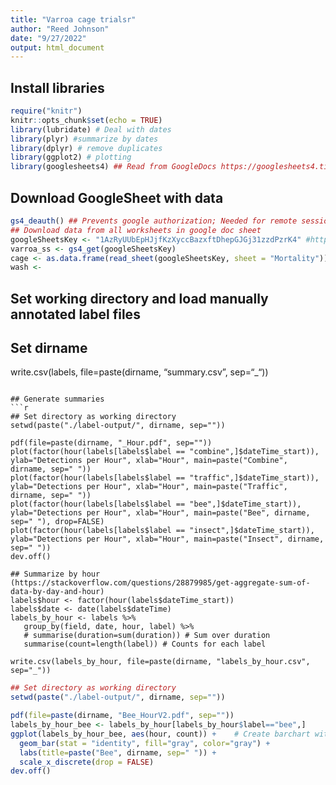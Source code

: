 ```yaml
---
title: "Varroa cage trialsr"
author: "Reed Johnson"
date: "9/27/2022"
output: html_document
---
```


## Install libraries
```r
require("knitr")
knitr::opts_chunk$set(echo = TRUE)
library(lubridate) # Deal with dates
library(plyr) #summarize by dates
library(dplyr) # remove duplicates
library(ggplot2) # plotting
library(googlesheets4) ## Read from GoogleDocs https://googlesheets4.tidyverse.org/
```

## Download GoogleSheet with data
```r
gs4_deauth() ## Prevents google authorization; Needed for remote session (but keys must be used and sheets must be shared to anyone)
## Download data from all worksheets in google doc sheet
googleSheetsKey <- "1AzRyUUbEpHJjfKzXyccBazxftDhepGJGj31zzdPzrK4" #https://docs.google.com/spreadsheets/d/1AzRyUUbEpHJjfKzXyccBazxftDhepGJGj31zzdPzrK4/edit#gid=0
varroa_ss <- gs4_get(googleSheetsKey)
cage <- as.data.frame(read_sheet(googleSheetsKey, sheet = "Mortality"))
wash <- 

```
## Set working directory and load manually annotated label files
## Set dirname


write.csv(labels, file=paste(dirname, "summary.csv", sep="_"))

```

## Generate summaries
```r
## Set directory as working directory
setwd(paste("./label-output/", dirname, sep=""))

pdf(file=paste(dirname, "_Hour.pdf", sep=""))
plot(factor(hour(labels[labels$label == "combine",]$dateTime_start)), ylab="Detections per Hour", xlab="Hour", main=paste("Combine", dirname, sep=" "))
plot(factor(hour(labels[labels$label == "traffic",]$dateTime_start)), ylab="Detections per Hour", xlab="Hour", main=paste("Traffic", dirname, sep=" "))
plot(factor(hour(labels[labels$label == "bee",]$dateTime_start)), ylab="Detections per Hour", xlab="Hour", main=paste("Bee", dirname, sep=" "), drop=FALSE)
plot(factor(hour(labels[labels$label == "insect",]$dateTime_start)), ylab="Detections per Hour", xlab="Hour", main=paste("Insect", dirname, sep=" "))
dev.off()

## Summarize by hour (https://stackoverflow.com/questions/28879985/get-aggregate-sum-of-data-by-day-and-hour)
labels$hour <- factor(hour(labels$dateTime_start))
labels$date <- date(labels$dateTime)
labels_by_hour <- labels %>%
   group_by(field, date, hour, label) %>%
   # summarise(duration=sum(duration)) # Sum over duration
   summarise(count=length(label)) # Counts for each label

write.csv(labels_by_hour, file=paste(dirname, "labels_by_hour.csv", sep="_"))
```

```r
## Set directory as working directory
setwd(paste("./label-output/", dirname, sep=""))

pdf(file=paste(dirname, "Bee_HourV2.pdf", sep=""))
labels_by_hour_bee <- labels_by_hour[labels_by_hour$label=="bee",]
ggplot(labels_by_hour_bee, aes(hour, count)) +    # Create barchart without 0-levels
  geom_bar(stat = "identity", fill="gray", color="gray") + 
  labs(title=paste("Bee", dirname, sep=" ")) +
  scale_x_discrete(drop = FALSE)
dev.off()

```


